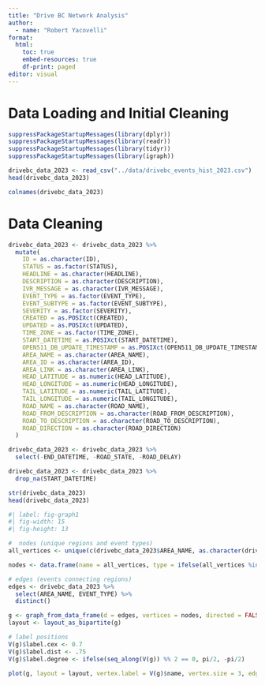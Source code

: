 ```yaml
---
title: "Drive BC Network Analysis"
author:
  - name: "Robert Yacovelli"
format:
  html:
    toc: true
    embed-resources: true
    df-print: paged
editor: visual
---
```


# Data Loading and Initial Cleaning

```r
suppressPackageStartupMessages(library(dplyr))
suppressPackageStartupMessages(library(readr))
suppressPackageStartupMessages(library(tidyr))
suppressPackageStartupMessages(library(igraph))
```

```r
drivebc_data_2023 <- read_csv("../data/drivebc_events_hist_2023.csv")
head(drivebc_data_2023)

colnames(drivebc_data_2023)
```

# Data Cleaning

```r
drivebc_data_2023 <- drivebc_data_2023 %>%
  mutate(
    ID = as.character(ID),
    STATUS = as.factor(STATUS),
    HEADLINE = as.character(HEADLINE),
    DESCRIPTION = as.character(DESCRIPTION),
    IVR_MESSAGE = as.character(IVR_MESSAGE),
    EVENT_TYPE = as.factor(EVENT_TYPE),
    EVENT_SUBTYPE = as.factor(EVENT_SUBTYPE),
    SEVERITY = as.factor(SEVERITY),
    CREATED = as.POSIXct(CREATED),
    UPDATED = as.POSIXct(UPDATED),
    TIME_ZONE = as.factor(TIME_ZONE),
    START_DATETIME = as.POSIXct(START_DATETIME),
    OPEN511_DB_UPDATE_TIMESTAMP = as.POSIXct(OPEN511_DB_UPDATE_TIMESTAMP),
    AREA_NAME = as.character(AREA_NAME),
    AREA_ID = as.character(AREA_ID),
    AREA_LINK = as.character(AREA_LINK),
    HEAD_LATITUDE = as.numeric(HEAD_LATITUDE),
    HEAD_LONGITUDE = as.numeric(HEAD_LONGITUDE),
    TAIL_LATITUDE = as.numeric(TAIL_LATITUDE),
    TAIL_LONGITUDE = as.numeric(TAIL_LONGITUDE),
    ROAD_NAME = as.character(ROAD_NAME),
    ROAD_FROM_DESCRIPTION = as.character(ROAD_FROM_DESCRIPTION),
    ROAD_TO_DESCRIPTION = as.character(ROAD_TO_DESCRIPTION),
    ROAD_DIRECTION = as.character(ROAD_DIRECTION)
  )

drivebc_data_2023 <- drivebc_data_2023 %>%
  select(-END_DATETIME, -ROAD_STATE, -ROAD_DELAY)

drivebc_data_2023 <- drivebc_data_2023 %>%
  drop_na(START_DATETIME)

str(drivebc_data_2023)
head(drivebc_data_2023)
```

```r
#| label: fig-graph1
#| fig-width: 15
#| fig-height: 13

#  nodes (unique regions and event types)
all_vertices <- unique(c(drivebc_data_2023$AREA_NAME, as.character(drivebc_data_2023$EVENT_TYPE)))

nodes <- data.frame(name = all_vertices, type = ifelse(all_vertices %in% drivebc_data_2023$AREA_NAME, TRUE, FALSE))

# edges (events connecting regions)
edges <- drivebc_data_2023 %>%
  select(AREA_NAME, EVENT_TYPE) %>%
  distinct()

g <- graph_from_data_frame(d = edges, vertices = nodes, directed = FALSE)
layout <- layout_as_bipartite(g)

# label positions
V(g)$label.cex <- 0.7
V(g)$label.dist <- .75
V(g)$label.degree <- ifelse(seq_along(V(g)) %% 2 == 0, pi/2, -pi/2)

plot(g, layout = layout, vertex.label = V(g)$name, vertex.size = 3, edge.arrow.size = 0.5, vertex.label.cex = V(g)$label.cex, vertex.label.dist = V(g)$label.dist, vertex.label.degree = V(g)$label.degree)
```